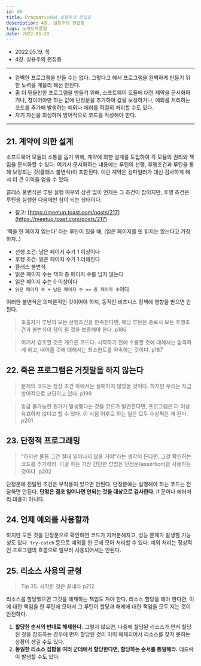 ```yaml
---
id: 48
title: Pragmatic#04 실용주의 편집증
description: 4장. 실용주의 편집증
tags: 노마드북클럽
date: 2022-05-20
---
```




- 2022.05.19. 목
- 4장. 실용주의 편집증

---
- 완벽한 프로그램을 만들 수는 없다. 그렇다고 해서 프로그램을 완벽하게 만들기 위한 노력을 게을리 해선 안된다.
- 좀 더 믿을만한 프로그램을 만들기 위해, 소프트웨어 모듈에 대한 제약을 문서화하거나, 참이어야만 하는 값에 단정문을 추가하여 값을 보장하거나, 예외를 처리하는 코드를 추가해 발생하는 예외나 에러를 적절히 처리할 수도 있다.
- 자기 자신을 의심하며 방어적으로 코드를 작성해야 한다.

---
## 21. 계약에 의한 설계

소프트웨어 모듈의 소통을 돕기 위해, 계약에 의한 설계를 도입하여 각 모듈의 권리와 책임을 문서화할 수 있다. 여기서 문서화하는 내용에는 루틴의 선행, 후행조건과 루틴을 통해 보장되는 것(클래스 불변식)이 포함된다. 이런 계약은 컴파일러가 대신 검사하게 해서 더 큰 이익을 얻을 수 있다.

클래스 불변식은 루틴 실행 여부와 상관 없이 언제든 그 조건이 참이지만, 후행 조건은 루틴을 실행한 다음에만 참이 되는 상태이다.

- 참고: [https://meetup.toast.com/posts/217](https://meetup.toast.com/posts/217)

‘책을 한 페이지 읽는다’ 라는 루틴이 있을 때, (읽은 페이지를 또 읽지는 않는다고 가정하자..)
- 선행 조건: 남은 페이지 수가 1 이상이다
- 후행 조건: 읽은 페이지 수가 1 더해진다
- 클래스 불변식
- 읽은 페이지 수는 책의 총 페이지 수를 넘지 않는다
- 읽은 페이지 수는 0 이상이다
- `읽은 페이지 수 + 남은 페이지 수 == 총 페이지 수`이다

이러한 불변식은 의미론적인 것이어야 하지, 동적인 비즈니스 정책에 영향을 받으면 안된다.

> 호출자가 루틴의 모든 선행조건을 만족한다면, 해당 루틴은 종료시 모든 후행조건과 불변식이 참이 될 것을 보증해야 한다. p186

> 여기서 강조할 것은 게으른 코드다. 시작하기 전에 수용할 것에 대해서는 엄격하게 하고, 내어줄 것에 대해서는 최소한도를 약속하는 것이다. p187

## 22. 죽은 프로그램은 거짓말을 하지 않는다

> 문제의 코드는 정상 조건 하에서는 실패하지 않았을 것이다. 하지만 우리는 지금 방어적으로 코딩하고 있다. p199

> 방금 불가능한 뭔가가 발생했다는 것을 코드가 발견한다면, 프로그램은 더 이상 유효하지 않다고 할 수 있다. 이 시점 이후로 하는 일은 모두 수상쩍은 게 된다. p201

## 23. 단정적 프로그래밍

> “하지만 물론 그건 절대 일어나지 않을 거야”라는 생각이 든다면, 그걸 확인하는 코드를 추가하라. 이걸 하는 가장 간단한 방법은 단정문(assertion)을 사용하는 것이다. p202

단정문에 전달된 조건은 부작용이 있으면 안된다. 단정문에는 실행해야 하는 코드는 전달하면 안된다. **단정은 결코 일어나면 안되는 것을 대상으로 검사한다.** if 문이나 에러처리 대용이 아니다.

## 24. 언제 예외를 사용할까

하지만 모든 것을 단정문으로 확인하면 코드가 지저분해지고, 성능 문제가 발생할 가능성도 있다. `try-catch` 등으로 예외를 한 곳에 모아 처리할 수 있다. 예외 처리는 정상적인 프로그램의 흐름으로 일부러 사용되어서는 안된다.

## 25. 리소스 사용의 균형

> Tip 35. 시작한 것은 끝내라 p212

리소스를 할당했으면 그것을 해제하는 책임도 져야 한다. 리소스 할당을 해야 한다면, 이에 대한 책임을 한 루틴에 모아서 그 루틴이 할당과 해제에 대한 책임을 모두 지는 것이 안전하다.

1. **할당한 순서의 반대로 해제한다.** 그렇지 않으면, 나중에 할당된 리소스가 먼저 할당된 것을 참조하는 경우에 먼저 할당된 것이 이미 해제되어서 리소스를 찾지 못하는 상황이 생길 수도 있다.
2. **동일한 리소스 집합을 여러 군데에서 할당한다면, 할당하는 순서를 통일해라.** 데드락이 발생할 수도 있다.



